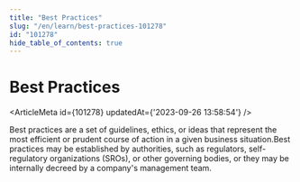 ```yaml
---
title: "Best Practices"
slug: "/en/learn/best-practices-101278"
id: "101278"
hide_table_of_contents: true
---
```



# Best Practices

<ArticleMeta id={101278} updatedAt={'2023-09-26 13:58:54'} />
<div className='border-solid border-b border-t-0 my-4 border-[var(--ifm-color-gray-300)]' />

Best practices are a set of guidelines, ethics, or ideas that represent the most efficient or prudent course of action in a given business situation.Best practices may be established by authorities, such as regulators, self-regulatory organizations (SROs), or other governing bodies, or they may be internally decreed by a company's management team.
